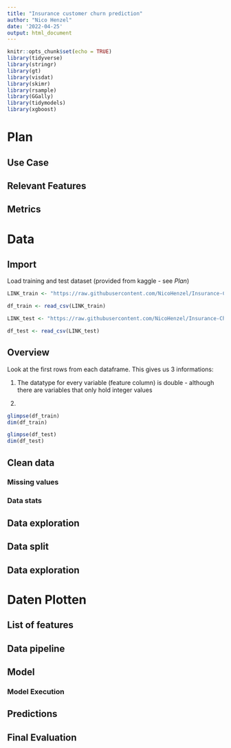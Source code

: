 ```yaml
---
title: "Insurance customer churn prediction"
author: "Nico Henzel"
date: '2022-04-25'
output: html_document
---
```


```r
knitr::opts_chunk$set(echo = TRUE)
library(tidyverse)
library(stringr)
library(gt)
library(visdat)
library(skimr)
library(rsample)
library(GGally)
library(tidymodels)
library(xgboost)
```

# Plan

## Use Case

## Relevant Features

## Metrics

# Data

## Import

Load training and test dataset (provided from kaggle - see *Plan*)

```r
LINK_train <- "https://raw.githubusercontent.com/NicoHenzel/Insurance-Churn-Prediction/main/Data/Train.csv"

df_train <- read_csv(LINK_train)
```

```r
LINK_test <- "https://raw.githubusercontent.com/NicoHenzel/Insurance-Churn-Prediction/main/Data/Test.csv"

df_test <- read_csv(LINK_test)
```

## Overview
Look at the first rows from each dataframe.
This gives us 3 informations:

1. The datatype for every variable (feature column) is double - although there are variables that only hold integer values

2. 

```r
glimpse(df_train)
dim(df_train)
```

```r
glimpse(df_test)
dim(df_test)

```

<!-- ```{r} -->
<!-- ## Zeíge nur die ersten 4 inhalte der Tabelle an -->
<!-- df %>% -->
<!--   slice_head(n=4) %>% -->
<!--   gt() -->
<!-- ``` -->



## Clean data
<!-- ```{r} -->
<!-- ## Verändere die Variablen, Entferne Inhalte im String -->
<!-- df <- -->
<!--   df %>% -->
<!--   mutate( -->
<!--          housing_median_age = str_remove_all(housing_median_age,"[years]"), -->
<!--          median_house_value = str_remove_all(median_house_value,"[$]") -->
<!--          ) -->
<!-- ``` -->

<!-- ```{r} -->
<!-- # Verändere den Typ der Variablen -->
<!-- df <- -->
<!--   df %>% -->
<!--   mutate( -->
<!--          housing_median_age = as.numeric(housing_median_age), -->
<!--          median_house_value = as.numeric(median_house_value) -->
<!--          ) -->
<!-- ``` -->


### Missing values
<!-- ```{r} -->
<!-- vis_dat(df) -->
<!-- ``` -->

<!-- ```{r} -->
<!-- vis_miss(df, sort_miss = TRUE) -->
<!-- ``` -->

<!-- ```{r} -->
<!-- # Zeige die Fehlende Werte als Absolute Zahlen -->
<!-- is.na(df) %>% -->
<!--   colSums() -->
<!-- ``` -->

### Data stats

<!-- ```{r} -->
<!-- skim(df) -->
<!-- ``` -->

<!-- ### Create new variable -->

<!-- ```{r} -->
<!-- df <- -->
<!--   df %>% -->
<!--   mutate(rooms_per_household = total_rooms/households, -->
<!--          bedrooms_per_room = total_bedrooms/total_rooms, -->
<!--          population_per_household = population/households) -->
<!-- ``` -->

## Data exploration


<!-- ```{r} -->
<!-- # list of all numerical data -->
<!-- list_num <- -->
<!--   df %>% -->
<!--   select(where(is.numeric)) %>% -->
<!--   names() -->

<!-- list_num -->
<!-- ``` -->

## Data split

<!-- ```{r} -->

<!-- set.seed(42) -->

<!-- # Teile die Daten in trainings und test Set auf -->
<!-- data_split <- initial_split(df, -->
<!--                             prop = 3/4, -->
<!--                             strata = median_house_value, -->
<!--                             breaks = 4) -->

<!-- train_data <- training(data_split) -->
<!-- test_data <- testing(data_split) -->

<!-- ``` -->

## Data exploration

<!-- ```{r} -->
<!-- data_explore <- train_data -->
<!-- ``` -->

<!-- ```{r} -->
<!-- # Gewichtung der Haushalte, die in Kategorien eingeteilt sind nach Nähe zum Meer -->
<!-- # Gibt aus, wie viele Haushalte in welcher Kategorie liegen -->

<!-- data_explore %>% -->
<!--   count(ocean_proximity, -->
<!--         wt = households, -->
<!--         name = "Sum") %>% -->
<!--   gt() -->

<!-- ``` -->

<!-- ```{r} -->
# Daten Plotten
<!-- ggplot(data = data_explore, aes(x=longitude, y=latitude)) + -->
<!--   geom_point(color = "cornflowerblue") -->

<!-- ``` -->

## List of features


<!-- ```{r} -->

<!-- mean_population <- -->
<!-- mean(data_explore$population) -->

<!-- ``` -->

<!-- ```{r} -->
<!-- data_explore <- -->
<!-- data_explore %>% -->
<!--   mutate(population_cat = case_when(population < mean_population ~ "low", -->
<!--                                     TRUE ~ "high"), -->
<!--          population_cat = as.factor(population_cat), -->
<!--          ocean_proximity = as.factor(ocean_proximity) -->
<!--          ) -->
<!-- ``` -->

<!-- ```{r} -->
<!-- # Tabellenspalten alphabetisch anordnen -->
<!-- df_new <- -->
<!-- df_new %>% select(order(colnames(.))) -->

<!-- ``` -->


<!-- ```{r} -->
<!-- # Erstelle eine Feature liste, die keine numerischen Werte enthält -->
<!-- feat_cat <- -->
<!--   data_explore %>% -->
<!--   select(!where(is.numeric)) %>% -->
<!--   names() -->

<!-- ``` -->

<!-- ```{r} -->
<!-- # Spalte entfernen -->
<!-- # Nimm aus dem Datensatz data_explore die Variable housing_median_age_new und setze sie NULL -->

<!-- data_explore$housing_median_age_new <- NULL -->

<!-- ``` -->

<!-- ```{r} -->
<!-- # Bar Plot erstellen für kategorische / numerische Variablen -->
<!-- # Loop in Feature Liste -->
<!-- # Gehe über alle Elemente in Liste feat_cat und erstelle eine Abbildung von der Tabelle data_explore, mit der Bedingung, dass x = ein Element aus der feat_at Liste ist -->
<!-- # plotte p im Anschluss -->
<!-- for (i in feat_cat){ -->

<!--   p <- ggplot(data_explore, aes_string(x=i)) + -->
<!--   geom_bar() -->

<!--   plot(p) -->
<!--   } -->

<!-- ``` -->

<!-- ```{r} -->
<!-- # Boxplot für die Abhängige Variable median house value erstellen -->

<!-- ggplot(data = data_explore, aes(x=population_cat, y=median_house_value)) + -->
<!--   geom_boxplot() -->
<!-- ``` -->

<!-- ```{r} -->
<!-- # Abbildung der Korrelationskoeffizienten von zwei Variablen -->
<!-- # Ermöglicht die Darstellung von Abhängigkeiten und Interpretation der Beziehung von Variablen zueinander -->
<!-- data_explore %>% -->
<!--   select(median_house_value, housing_median_age, bedrooms_per_room) %>% -->
<!--   ggpairs() -->

<!-- ``` -->

## Data pipeline

<!-- ```{r} -->
<!-- # Erstelle ein Rezept für die Modelle, wie mit den Daten umgegangen werden soll -->
<!-- # Modellierung: Zuerst wird die y (Abhängige) Variable geschrieben, dann ~, dann kommen die unabhängigen Variablen (mit einem . können alle anderen Variablen genutzt werden) -->
<!-- # Die Variablen werden folgendermaßen ausgewählt: -->
<!-- # y Variable ist die, die betrachtet werden soll durch das Modell (welche soll ausgewertet werden, abghängig von den anderen Variablen) -->
<!-- # Die restlichen Variablen werden mitgegeben, die aus unserer Sicht die Ergebnis Variable (y) am meisten Beeinflussen -->

<!-- df_rec <- -->
<!--   recipe(median_house_value ~ housing_median_age + rooms_per_household + ocean_proximity, data = train_data) %>% -->
<!--   # Imputation (fehlende Variablen werden durch Median ersetzt) für alle numerischen, außer die Ergebnisvariable (y) -->
<!--   # Imputationen sollten mit Vorsicht genutzt werden, da viele -->
<!--   step_impute_median(all_numeric(), -all_outcomes()) %>% -->
<!--   # Imputation (fehlende Daten werden mit Mode ersetzt) für alle nominalen Prädikatoren (kategorialen Variablen) -->
<!--   step_impute_mode(all_nominal_predictors()) %>% -->
<!--   # Standard Score z berechnen, um die Variablen untereinander vergleichen zu können -->
<!--   # Test daten dürfen hier nicht mit normalisiert werden -->
<!--   # Bei den Test daten dürfen später niemals der Mittelwert berechnet werden, stattdessen nimmt man die Mittelwerte und Standardabweichungen des Trainingsdaten, um die Test Daten zu normalisieren -->
<!--   step_normalize(all_numeric(), -all_outcomes()) %>% -->
<!--   # One Hot Encoding / Bildung von Dummy Variablen - Die Zeilen der kategorialen Variablen werden in Spalten umgewandelt. Diese beinhalten binäre Werte in den Zeilen (ist die Ausprägung vorliegend, oder nicht) -->
<!--   step_dummy(all_nominal_predictors()) %>% -->
<!--   # Korrelationsprüfung, damit die Abhängigkeit der Variablen untereinander geprüft werden -->
<!--   step_corr(all_predictors(), threshold = 0.7, method = "spearman") -->

<!-- ``` -->

<!-- ```{r} -->
<!-- # Anzeigen, was mit df_rec gemacht werden soll -->
<!-- summary(df_rec) -->

<!-- ``` -->

## Model

<!-- ```{r} -->

<!-- # model specification -->

<!-- xgb_spec <- -->
<!--   # boost_tree nutzt automatisch die empirisch besten Parameter, wenn keine übergeben werden -->
<!--   boost_tree() %>% -->
<!--   set_engine("xgboost") %>% -->
<!--   # Kann als Klassifikation, oder Regression genutzt werden, deshalb muss das spezifiziert werden -->
<!--   set_mode("regression") -->

<!-- # workflow pipeline -->
<!-- # In die Wf Pipeline wird das recipe aufgenommen (es können auch mehrere sein) -->
<!-- xgb_wflow <- -->
<!--  workflow() %>% -->
<!--  add_recipe(df_rec) %>% -->
<!--  add_model(xgb_spec) -->

<!-- ``` -->

### Model Execution

<!-- ```{r} -->

<!-- set.seed(42) -->

<!-- # Vorbereitung zur Kreuzvalidierung der Trainingsdaten -->
<!-- # Template für das Data Splitting -->
<!-- cv_folds <- -->
<!--   vfold_cv(train_data, -->
<!--            v=5, -->
<!--            strata = median_house_value, -->
<!--            breaks = 4) -->

<!-- ``` -->

<!-- ```{r} -->

<!-- # Erstellt einen Fit der Daten an das Modell und prüft es mit den Folds -->

<!-- xgb_res <- -->
<!--   xgb_wflow %>% -->
<!--   fit_resamples( -->
<!--     # fitte die Daten Anhand der Kreuzvalidierung mit den Folds, die wir vorab festgelegt haben -->
<!--     resamples = cv_folds, -->
<!--     # Speichern der Ergebnisse, um die Prediciton anzuschauen -->
<!--     # Ist nicht immer notwendig -->
<!--     control = control_resamples(save_pred = TRUE) -->
<!--   ) -->

<!-- ``` -->

<!-- ```{r} -->
<!-- # Zeige die Ergebnisse des Model fits für den Algorithmus xgb an -->
<!-- # rmse gibt Abstand zu Fit des Modells an -->
<!-- # rsq gibt prozentualen Wert an zur Erklärung des Modells für die Datengrundlage -->
<!-- xgb_res %>% collect_metrics(summarize = FALSE) -->

<!-- ``` -->

## Predictions

<!-- ```{r} -->
<!-- # Gibt die Prediction für die House Value bezogen auf die Trainingsdaten -->
<!-- assess_res <- collect_predictions(xgb_res) -->

<!-- assess_res -->

<!-- ``` -->

<!-- ```{r} -->
<!-- # Zeige die top ten der am meisten abweichenden Vorhersagen -->
<!-- # Ermöglicht zusätzliche Daten Evaluierung -->
<!-- wrongest_prediction <- -->
<!--   assess_res %>% -->
<!--   mutate(residual = median_house_value - .pred) %>% -->
<!--   arrange(desc(abs(residual))) %>% -->
<!--   slice_head(n = 10) -->

<!-- wrongest_prediction -->

<!-- ``` -->


<!-- ```{r} -->
<!-- # Genauere Untersuchung der Abweichungen, indem die Einträge aus der Tabelle der trainings Daten angezeigt werden -->
<!-- # Ermöglicht einzelne Untersuchung der Datenpunkte -->

<!-- errors <- -->
<!--   train_data %>% -->
<!--   dplyr::slice(wrongest_prediction$.row) -->

<!-- ``` -->


## Final Evaluation

<!-- ```{r} -->
<!-- # Fitte das Modell an die Test Daten, zur Prüfung der Aussagekraft -->
<!-- # Zeigt die Ergebnisse des Models an, indem Daten geprüft werden, die das Model noch nicht kennt -->
<!-- last_fit_xgb <- last_fit(xgb_wflow, split = data_split) -->

<!-- # Show RMSE and RSQ -->
<!-- last_fit_xgb %>% -->
<!--   collect_metrics() -->

<!-- ``` -->
